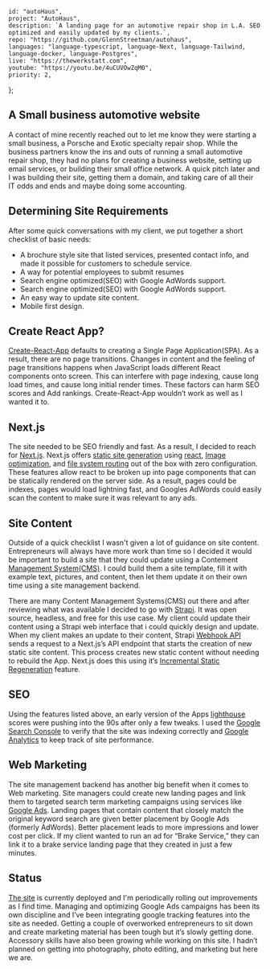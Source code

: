 
    id: "autoHaus",
    project: "AutoHaus",
    description: `A landing page for an automotive repair shop in L.A. SEO optimized and easily updated by my clients.`,
    repo: "https://github.com/GlennStreetman/autohaus",
    languages: "language-typescript, language-Next, language-Tailwind, language-docker, language-Postgres",
    live: "https://thewerkstatt.com",
    youtube: "https://youtu.be/4uCUVOwZqM0",
    priority: 2,
};

## A Small business automotive website

A contact of mine recently reached out to let me know they were starting a small business, a Porsche and Exotic specialty repair shop. While the business partners know
the ins and outs of running a small automotive repair shop, they had no plans for creating a business website, setting up email services, or building their small office network.
A quick pitch later and I was building their site, getting them a domain, and taking care of all their IT odds and ends and maybe doing some accounting.

## Determining Site Requirements

After some quick conversations with my client, we put together a short checklist of basic needs:
- A brochure style site that listed services, presented contact info, and made it possible for customers to schedule service.
- A way for potential employees to submit resumes
- Search engine optimized(SEO) with Google AdWords support.
- Search engine optimized(SEO) with Google AdWords support.
- An easy way to update site content.
- Mobile first design. 

## Create React App?

[Create-React-App]( https://create-react-app.dev/) defaults to creating a Single Page Application(SPA). As a result, there are no page transitions. 
Changes in content and the feeling of page transitions happens when JavaScript loads different React components onto screen. This can interfere with page 
indexing, cause long load times, and cause long initial render times. These factors can harm SEO scores and Add rankings. Create-React-App wouldn’t work as well as I wanted it to.

## Next.js

The site needed to be SEO friendly and fast. As a result, I decided to reach for [Next.js](https://nextjs.org/). 
Next.js offers [static site generation](https://nextjs.org/docs/basic-features/data-fetching/overview) using [react](https://reactjs.org/),
[Image optimization](https://nextjs.org/docs/basic-features/image-optimization), and [file system routing](https://nextjs.org/docs/routing/introduction) 
out of the box with zero configuration. These features allow react to be broken up into page components that can be statically rendered on the server side. As a result, 
pages could be indexes, pages would load lightning fast, and Googles AdWords could easily scan the content to make sure it was relevant to any ads.

## Site Content

Outside of a quick checklist I wasn't given a lot of guidance on site content. Entrepreneurs will always have more work than time so I decided it 
would be important to build a site that they could update using a Contement [Management System(CMS)](https://en.wikipedia.org/wiki/Content_management_system). 
I could build them a site template, fill it with example text, pictures, 
and content, then let them update it on their own time using a site management backend. 

There are many Content Management Systems(CMS) out there and 
after reviewing what was available I decided to go with [Strapi]( https://strapi.io/). It was open source, headless, and free for this use case. My client 
could update their content using a Strapi web interface that i could quickly design and update. When my client makes an update to their content, Strapi [Webhook API]( https://en.wikipedia.org/wiki/Webhook) 
sends a request to a Next.js’s API endpoint that starts the creation of new static site content. This process creates new static content without needing to rebuild the App. 
Next.js does this using it’s [Incremental Static Regeneration](https://nextjs.org/docs/basic-features/data-fetching/incremental-static-regeneration#on-demand-revalidation-beta) 
feature.

## SEO

Using the features listed above, an early version of the Apps [lighthouse](https://chrome.google.com/webstore/detail/lighthouse/blipmdconlkpinefehnmjammfjpmpbjk?hl=en) 
scores were pushing into the 90s after only a few tweaks. I used the [Google Search Console](https://search.google.com//search-console) to verify that the site was indexing correctly and 
[Google Analytics](https://analytics.google.com/analytics) to keep track of site performance.

<BlogBox></BlogBox>

## Web Marketing

The site management backend has another big benefit when it comes to Web marketing. Site managers could create new landing pages and link them to targeted search term marketing campaigns using services 
like [Google Ads](https://ads.google.com/home/#!/). Landing pages that contain content that closely match the original keyword search are given better placement by Google Ads (formerly AdWords). Better 
placement leads to more impressions and lower cost per click. If my client wanted to run an ad for “Brake Service,” they can link it to a brake service landing page that they created in just a few minutes.

## Status

[The site](https://thewerkstatt.com) is currently deployed and I'm periodically rolling out improvements as I find time. Managing and optimizing Google Ads campaigns has been its own discipline and 
I’ve been integrating google tracking features into the site as needed. Getting a couple of overworked entrepreneurs to sit down and create marketing material has been tough but it’s slowly getting done. 
Accessory skills have also been growing while working on this site. I hadn’t planned on getting into photography, photo editing, and marketing but here we are. 

